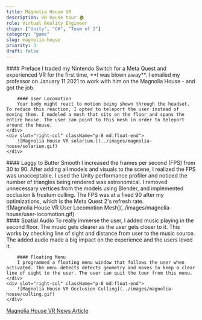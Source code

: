 ```yaml
---
title: Magnolia House VR
description: VR house tour 🏠
role: Virtual Reality Engineer
chips: ["Unity", "C#", "Team of 2"]
category: "game"
slug: magnolia-house
priority: 3
draft: false
---
```




<TwoColumn>
    <div slot="left-col">
        #### Preface
        I traded my Nintendo Switch for a Meta Quest and experienced VR for the first time, **I was blown away**. I emailed my professor on January 11 2021 to work with him on the Magnolia House - and got the job.   

        #### User Locomotion
        Your body might react to motion being shown through the headset. To reduce this reaction, I opted to teleport the user instead of moving them. I modeled a mesh that sits on the floor and spans the entire house. The user can point to this mesh in order to teleport around the house.  
    </div>
    <div slot="right-col" className="p-8 md:float-end">
        ![Magnolia House VR solarium.](../images/magnolia-house/solarium.gif)
    </div>
</TwoColumn>


<TwoColumn>
    <div slot="left-col">
        #### Laggy to Butter Smooth
        I increased the frames per second (FPS) from 30 to 90. After adding all models and visuals to the scene, I realized the FPS was unacceptable. I used the Unity performance profiler and noticed the number of triangles being rendered was astronomical. I removed unnecessary vertices from the models using Blender, and implemented occlusion & frustum culling. The FPS was at a fixed 90 after my optimizations, which is the Meta Quest 2's refresh rate.
    </div>
    <div slot="right-col" className="p-8 md:float-end">
        ![Magnolia House VR User Locomotion Mesh](../images/magnolia-house/user-locomotion.gif)
    </div>
</TwoColumn>


<TwoColumn>
    <div slot="left-col">
        #### Spatial Audio
        To really immerse the user, I added music playing in the second floor. The music gets clearer as the user gets closer to it. This works by checking line of sight and distance from user to the music source. The added audio made a big impact on the experience and the users loved it.
    
        #### Floating Menu
        I programmed a floating menu window that follows the user when activated. The menu detects detects geometry and moves to keep a clear line of sight to the user. The user can quit the tour from this menu.
    </div>
    <div slot="right-col" className="p-8 md:float-end">
        ![Magnolia House VR Occlusion Culling](../images/magnolia-house/culling.gif)
    </div>
</TwoColumn>


<div class="pt-4">
    <a target="_blank" rel="noopener noreferrer" href="https://cas.uncg.edu/virtual-reality-brings-the-past-to-life-at-magnolia-house">Magnolia House VR News Article</a>
</div>